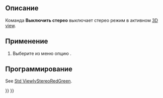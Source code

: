 <languages/>

{{Docnav/ru
|[[Std_ViewIvStereoInterleavedColumns/ru|Команда "Стерео с чередованием столбцов"]]
|[[Std_ViewIvIssueCamPos/ru|Команда "Выводить положения камеры"]]
|[[Std_View_Menu/ru|Меню "Вид"]]
|IconL=Std_ViewIvStereoInterleavedColumns.svg
|IconR=Std_ViewIvIssueCamPos.svg
|IconC=Freecad.svg
}}

{{GuiCommand/ru
|Name=Std_ViewIvStereoOff
|Name/ru=Выключить стерео
|MenuLocation=Вид → Стерео → View → Выключить стерео
|SeeAlso=[[Std_ViewIvStereoRedGreen/ru|Std ViewIvStereoRedGreen]], [[Std_ViewIvStereoQuadBuff/ru|Std ViewIvStereoQuadBuff]], [[Std_ViewIvStereoInterleavedRows/ru|Std ViewIvStereoInterleavedRows]], [[Std_ViewIvStereoInterleavedColumns/ru|Std ViewIvStereoInterleavedColumns]]
}}

<span id="Description"></span>
==Описание==

Команда '''Выключить стерео''' выключает стерео режим в активном [[3D_view/ru|3D view]].

<span id="Usage"></span>
==Применение==

# Выберите из меню опцию {{MenuCommand|Вид → Стерео → [[Image:Std_ViewIvStereoOff.svg|16px]] Выключить стерео}}.

<span id="Scripting"></span>
==Программирование==

See [[Std_ViewIvStereoRedGreen#Scripting|Std ViewIvStereoRedGreen]].


{{Docnav/ru
|[[Std_ViewIvStereoInterleavedColumns/ru|Команда "Стерео с чередованием столбцов"]]
|[[Std_ViewIvIssueCamPos/ru|Команда "Выводить положения камеры"]]
|[[Std_View_Menu/ru|Меню "Вид"]]
|IconL=Std_ViewIvStereoInterleavedColumns.svg
|IconR=Std_ViewIvIssueCamPos.svg
|IconC=Freecad.svg
}}

{{Std_Base_navi{{#translation:}}}}
{{Userdocnavi{{#translation:}}}}